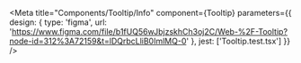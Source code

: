 
<Meta
  title="Components/Tooltip/Info"
  component={Tooltip}
  parameters={{
    design: {
      type: 'figma',
      url: 'https://www.figma.com/file/b1fUQ56wJbjzskhCh3oj2C/Web-%2F-Tooltip?node-id=312%3A72159&t=lDQrbcLliB0ImlMQ-0'
    },
    jest: ['Tooltip.test.tsx']
  }}
/>

<Unstyled>
  <Stories />
</Unstyled>
